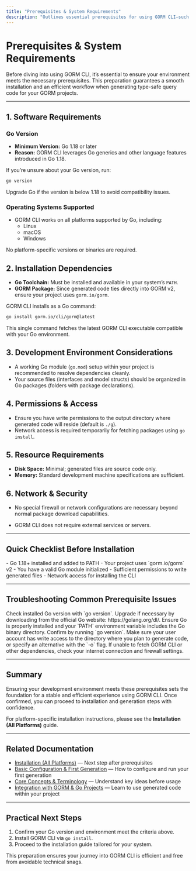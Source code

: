 ```yaml
---
title: "Prerequisites & System Requirements"
description: "Outlines essential prerequisites for using GORM CLI—such as having Go 1.18+ installed—and highlights any platform considerations to ensure users can proceed through installation and usage without surprises."
---
```


# Prerequisites & System Requirements

Before diving into using GORM CLI, it’s essential to ensure your environment meets the necessary prerequisites. This preparation guarantees a smooth installation and an efficient workflow when generating type-safe query code for your GORM projects.

---

## 1. Software Requirements

### Go Version

- **Minimum Version:** Go 1.18 or later
- **Reason:** GORM CLI leverages Go generics and other language features introduced in Go 1.18.

<Tip>
If you’re unsure about your Go version, run:

```bash
go version
```

Upgrade Go if the version is below 1.18 to avoid compatibility issues.
</Tip>

### Operating Systems Supported

- GORM CLI works on all platforms supported by Go, including:
  - Linux
  - macOS
  - Windows

No platform-specific versions or binaries are required.

## 2. Installation Dependencies

- **Go Toolchain:** Must be installed and available in your system’s `PATH`.
- **GORM Package:** Since generated code ties directly into GORM v2, ensure your project uses `gorm.io/gorm`.

<Tip>
GORM CLI installs as a Go command:

```bash
go install gorm.io/cli/gorm@latest
```

This single command fetches the latest GORM CLI executable compatible with your Go environment.
</Tip>

## 3. Development Environment Considerations

- A working Go module (`go.mod`) setup within your project is recommended to resolve dependencies cleanly.
- Your source files (interfaces and model structs) should be organized in Go packages (folders with package declarations).

## 4. Permissions & Access

- Ensure you have write permissions to the output directory where generated code will reside (default is `./g`).
- Network access is required temporarily for fetching packages using `go install`.

## 5. Resource Requirements

- **Disk Space:** Minimal; generated files are source code only.
- **Memory:** Standard development machine specifications are sufficient.

## 6. Network & Security

- No special firewall or network configurations are necessary beyond normal package download capabilities.

- GORM CLI does not require external services or servers.

---

## Quick Checklist Before Installation

<Check>
- Go 1.18+ installed and added to PATH
- Your project uses `gorm.io/gorm` v2
- You have a valid Go module initialized
- Sufficient permissions to write generated files
- Network access for installing the CLI
</Check>

---

## Troubleshooting Common Prerequisite Issues

<AccordionGroup title="Common Prerequisite Issues">
<Accordion title="Go version is below 1.18">
Check installed Go version with `go version`. Upgrade if necessary by downloading from the official Go website: https://golang.org/dl/.
</Accordion>
<Accordion title="Missing Go toolchain">
Ensure Go is properly installed and your `PATH` environment variable includes the Go binary directory. Confirm by running `go version`.
</Accordion>
<Accordion title="Insufficient permissions to write generated files">
Make sure your user account has write access to the directory where you plan to generate code, or specify an alternative with the `-o` flag.
</Accordion>
<Accordion title="Network issues ">
If unable to fetch GORM CLI or other dependencies, check your internet connection and firewall settings.
</Accordion>
</AccordionGroup>

---

## Summary

Ensuring your development environment meets these prerequisites sets the foundation for a stable and efficient experience using GORM CLI. Once confirmed, you can proceed to installation and generation steps with confidence.

For platform-specific installation instructions, please see the **Installation (All Platforms)** guide.

---

## Related Documentation

- [Installation (All Platforms)](/getting-started/setup-and-installation/installation) — Next step after prerequisites
- [Basic Configuration & First Generation](/getting-started/configure-and-generate/basic-config) — How to configure and run your first generation
- [Core Concepts & Terminology](/overview/product-intro-basics/core-concepts-terminology) — Understand key ideas before usage
- [Integration with GORM & Go Projects](/overview/architecture-features-integration/integration-points) — Learn to use generated code within your project

---

## Practical Next Steps

1. Confirm your Go version and environment meet the criteria above.
2. Install GORM CLI via `go install`.
3. Proceed to the installation guide tailored for your system.

This preparation ensures your journey into GORM CLI is efficient and free from avoidable technical snags.
